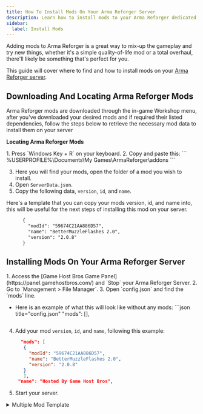 ```yaml
---
title: How To Install Mods On Your Arma Reforger Server
description: Learn how to install mods to your Arma Reforger dedicated Server
sidebar:
  label: Install Mods
---
```


Adding mods to Arma Reforger is a great way to mix-up the gameplay and try new things, whether it's a simple quality-of-life mod or a total overhaul, there'll likely be something that's perfect for you. 

This guide will cover where to find and how to install mods on your [Arma Reforger server](https://www.gamehostbros.com/arma-reforger-server-hosting/).

## Downloading And Locating Arma Reforger Mods

Arma Reforger mods are downloaded through the in-game Workshop menu, after you've downloaded your desired mods and if required their listed dependencies, follow the steps below to retrieve the necessary mod data to install them on your server

**Locating Arma Reforger Mods**

<Steps>
1. Press `Windows Key + R` on your keyboard.
2. Copy and paste this:
   ```
   %USERPROFILE%\Documents\My Games\ArmaReforger\addons
   ```
   
3. Here you will find your mods, open the folder of a mod you wish to install.
4. Open `ServerData.json`.
5. Copy the following data, `version`, `id`, and `name`. 
</Steps>

Here's a template that you can copy your mods version, id, and name into, this will be useful for the next steps of installing this mod on your server.

```xml title="template"
      {
        "modId": "59674C21AA886D57",
        "name": "BetterMuzzleFlashes 2.0",
        "version": "2.0.8"
      }
   ```
## Installing Mods On Your Arma Reforger Server

<Steps>
1. Access the [Game Host Bros Game Panel](https://panel.gamehostbros.com/) and `Stop` your Arma Reforger Server.
2. Go to `Management > File Manager`.
3. Open `config.json` and find the `mods` line.

   - Here is an example of what this will look like without any mods:
    ```json title="config.json"
        "mods": [],
      ```
4. Add your mod `version`, `id`, and `name`, following this example:
   ```json title="config.json"
     "mods": [
      {
        "modId": "59674C21AA886D57",
        "name": "BetterMuzzleFlashes 2.0",
        "version": "2.0.8"
      }
      ],
    "name": "Hosted By Game Host Bros",
     ```

5. Start your server.
</Steps>

<details>
<summary>Multiple Mod Template</summary>

```json title="config.json"
     "mods": [
    {
      "modId": "59674C21AA886D57",
      "name": "BetterMuzzleFlashes 2.0",
      "version": "2.0.8"
    },
    {
      "modId": "59651354B2904BA6",
      "name": "BetterHitsEffects 3.0 Alpha",
      "version": "3.0.1"
    },
    {
      "modId": "59A30ACC02650E71",
      "name": "Night Vision System",
      "version": "1.1.26"
    }
  ],
  "name": "Hosted By Game Host Bros",
     ```
</details>

:::tip
Did you know? As an alternative method:

You can select the `Mod Preset` icon in the Arma Reforger main menu, then select the `JSON` tab, click `Copy to clipboard` to quickly copy the data of your locally installed mods.

We recommend sorting and editing this list, especially if there are a lot of mods included.
:::

:::note
We recommend using a json validator tool to ensure that your settings are formatted correctly, an incorrectly formatted file will cause your server to crash.
:::




